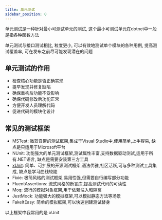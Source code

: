 ```yaml
---
title: 单元测试
sidebar_position: 0
---
```


单元测试是一种针对最小可测试单元的测试, 这个最小可测试单元在dotnet中一般是指各种函数方法

单元测试与接口测试相比, 粒度更小, 可以有效地测试单个模块的各种用例, 提高测试覆盖率, 可在发布之前尽可能发现潜在的问题

## 单元测试的作用

* 检查核心功能是否正确实现
* 提早发现并修复缺陷
* 确保重构后功能不受影响
* 确保代码修改后功能正常
* 方便开发人员理解代码
* 促进代码的模块化设计

## 常见的测试框架

* MSTest: 微软自带的测试框架,集成于Visual Studio中,使用简单,上手容易, 缺点是只适用于Microsoft平台
* NUnit: 功能强大的单元测试框架,测试属性丰富,支持数据驱动测试,适用于所有.NET语言, 缺点是需要安装第三方工具
* [xUnit](https://xunit.net/): 简单、可扩展的开源测试框架,语法优雅,社区活跃,可与多种测试工具集成, 缺点是学习曲线较陡
* Fixie: 极简风格的测试框架,易用性强,但需要自行编写部分功能
* FluentAssertions: 流式风格的断言库,提高测试代码的可读性
* Moq: 流行的模拟对象框架,用于依赖注入和隔离
* JustMock: 功能强大的模拟框架,可以模拟静态方法等场景
* FakeItEasy: 简单的模拟框架,可以快速创建测试替身

以上框架中我常用的是 xUnit







